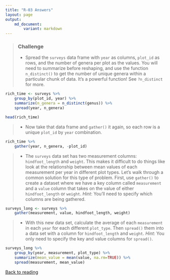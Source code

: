 ```yaml
---
title: "R-03 Answers"
layout: page
output: 
    md_document:
        variant: markdown
---
```


> ### Challenge
>
> * Spread the `surveys` data frame with `year` as columns, `plot_id` 
>   as rows, and the
>   number of genera per plot as the values. You will need to summarize before
>   reshaping, and use the function `n_distinct()` to get the number of unique
>   genera within a particular chunk of data. It's a powerful function! See
>   `?n_distinct` for more.
 
```r
rich_time <- surveys %>%
    group_by(plot_id, year) %>%
    summarize(n_genera = n_distinct(genus)) %>%
    spread(year, n_genera)

head(rich_time)
```

> * Now take that data frame and `gather()` it again, so each row is a unique
>    `plot_id` by `year` combination.

```r
rich_time %>%
    gather(year, n_genera, -plot_id)
```

> * The `surveys` data set has
>    two measurement columns: `hindfoot_length` and `weight`.  This makes it
>    difficult to do things like look at the relationship between mean values of
>    each measurement per year in different plot types. Let's walk through a
>    common solution for this type of problem. First, use `gather()` to create a
>     dataset where we have a key column called `measurement` and a
>    `value` column that takes on the value of either `hindfoot_length` or
>    `weight`. *Hint*: You'll need to specify which columns are being gathered.

```r
surveys_long <- surveys %>%
    gather(measurement, value, hindfoot_length, weight)
```

> * With this new data set, calculate the average of each
>    `measurement` in each `year` for each different `plot_type`. Then
>    `spread()` them into a data set with a column for `hindfoot_length` and
>    `weight`. *Hint*: You only need to specify the key and value
>    columns for `spread()`.

```r
surveys_long %>%
    group_by(year, measurement, plot_type) %>%
    summarize(mean_value = mean(value, na.rm=TRUE)) %>%
    spread(measurement, mean_value)
```

[Back to reading](../../R-03-dplyr)